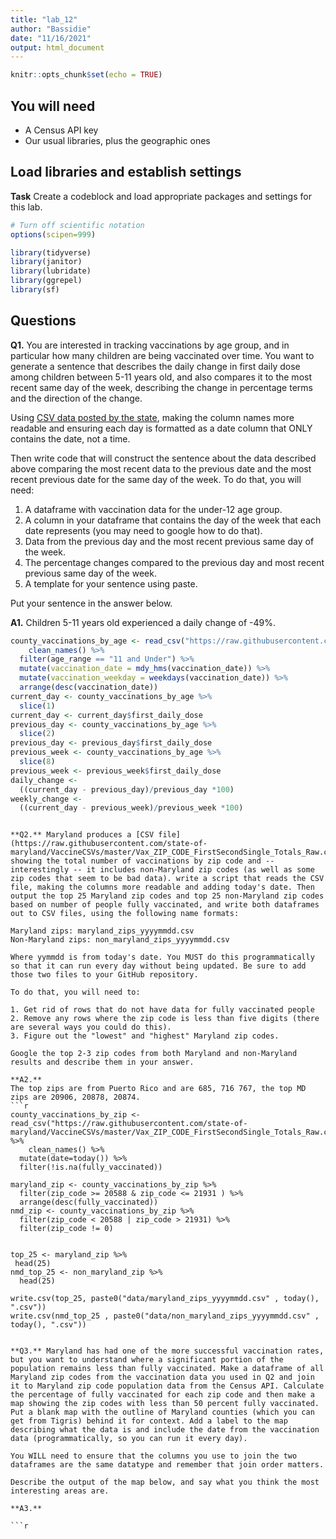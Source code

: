 ```yaml
---
title: "lab_12"
author: "Bassidie"
date: "11/16/2021"
output: html_document
---
```


```r
knitr::opts_chunk$set(echo = TRUE)
```

## You will need

* A Census API key
* Our usual libraries, plus the geographic ones

## Load libraries and establish settings

**Task** Create a codeblock and load appropriate packages and settings for this lab.

```r
# Turn off scientific notation
options(scipen=999)
```


```r
library(tidyverse)
library(janitor)
library(lubridate)
library(ggrepel)
library(sf)
```
## Questions

**Q1.** You are interested in tracking vaccinations by age group, and in particular how many children are being vaccinated over time. You want to generate a sentence that describes the daily change in first daily dose among children between 5-11 years old, and also compares it to the most recent same day of the week, describing the change in percentage terms and the direction of the change.

Using [CSV data posted by the state](https://raw.githubusercontent.com/state-of-maryland/VaccineCSVs/master/MD_COVID19_VaccinationPercentAgeGroupPopulation.csv), making the column names more readable and ensuring each day is formatted as a date column that ONLY contains the date, not a time.

Then write code that will construct the sentence about the data described above comparing the most recent data to the previous date and the most recent previous date for the same day of the week. To do that, you will need:

1. A dataframe with vaccination data for the under-12 age group.
2. A column in your dataframe that contains the day of the week that each date represents (you may need to google how to do that).
3. Data from the previous day and the most recent previous same day of the week.
4. The percentage changes compared to the previous day and most recent previous same day of the week.
5. A template for your sentence using paste.

Put your sentence in the answer below.

**A1.**
Children 5-11 years old experienced a daily change of -49%. 
```r
county_vaccinations_by_age <- read_csv("https://raw.githubusercontent.com/state-of-maryland/VaccineCSVs/master/MD_COVID19_VaccinationPercentAgeGroupPopulation.csv") %>%
    clean_names() %>%
  filter(age_range == "11 and Under") %>%
  mutate(vaccination_date = mdy_hms(vaccination_date)) %>%
  mutate(vaccination_weekday = weekdays(vaccination_date)) %>%
  arrange(desc(vaccination_date))
current_day <- county_vaccinations_by_age %>%
  slice(1) 
current_day <- current_day$first_daily_dose
previous_day <- county_vaccinations_by_age %>%
  slice(2)
previous_day <- previous_day$first_daily_dose
previous_week <- county_vaccinations_by_age %>%
  slice(8)
previous_week <- previous_week$first_daily_dose
daily_change <- 
  ((current_day - previous_day)/previous_day *100)
weekly_change <- 
  ((current_day - previous_week)/previous_week *100)
```
```

**Q2.** Maryland produces a [CSV file](https://raw.githubusercontent.com/state-of-maryland/VaccineCSVs/master/Vax_ZIP_CODE_FirstSecondSingle_Totals_Raw.csv) showing the total number of vaccinations by zip code and -- interestingly -- it includes non-Maryland zip codes (as well as some zip codes that seem to be bad data). write a script that reads the CSV file, making the columns more readable and adding today's date. Then output the top 25 Maryland zip codes and top 25 non-Maryland zip codes based on number of people fully vaccinated, and write both dataframes out to CSV files, using the following name formats:

Maryland zips: maryland_zips_yyyymmdd.csv
Non-Maryland zips: non_maryland_zips_yyyymmdd.csv

Where yymmdd is from today's date. You MUST do this programmatically so that it can run every day without being updated. Be sure to add those two files to your GitHub repository.

To do that, you will need to:

1. Get rid of rows that do not have data for fully vaccinated people
2. Remove any rows where the zip code is less than five digits (there are several ways you could do this).
3. Figure out the "lowest" and "highest" Maryland zip codes.

Google the top 2-3 zip codes from both Maryland and non-Maryland results and describe them in your answer.

**A2.**
The top zips are from Puerto Rico and are 685, 716 767, the top MD zips are 20906, 20878, 20874.
```r
county_vaccinations_by_zip <- read_csv("https://raw.githubusercontent.com/state-of-maryland/VaccineCSVs/master/Vax_ZIP_CODE_FirstSecondSingle_Totals_Raw.csv") %>%
    clean_names() %>%
  mutate(date=today()) %>%
  filter(!is.na(fully_vaccinated))
  
maryland_zip <- county_vaccinations_by_zip %>%
  filter(zip_code >= 20588 & zip_code <= 21931 ) %>%
  arrange(desc(fully_vaccinated)) 
nmd_zip <- county_vaccinations_by_zip %>%
  filter(zip_code < 20588 | zip_code > 21931) %>%
  filter(zip_code != 0)
 
 
top_25 <- maryland_zip %>%
 head(25)
nmd_top_25 <- non_maryland_zip %>%
  head(25)
  
write.csv(top_25, paste0("data/maryland_zips_yyyymmdd.csv" , today(), ".csv"))
write.csv(nmd_top_25 , paste0("data/non_maryland_zips_yyyymmdd.csv" , today(), ".csv"))
```
```

**Q3.** Maryland has had one of the more successful vaccination rates, but you want to understand where a significant portion of the population remains less than fully vaccinated. Make a dataframe of all Maryland zip codes from the vaccination data you used in Q2 and join it to Maryland zip code population data from the Census API. Calculate the percentage of fully vaccinated for each zip code and then make a map showing the zip codes with less than 50 percent fully vaccinated. Put a blank map with the outline of Maryland counties (which you can get from Tigris) behind it for context. Add a label to the map describing what the data is and include the date from the vaccination data (programmatically, so you can run it every day).

You WILL need to ensure that the columns you use to join the two dataframes are the same datatype and remember that join order matters.

Describe the output of the map below, and say what you think the most interesting areas are.

**A3.**

```r
```
